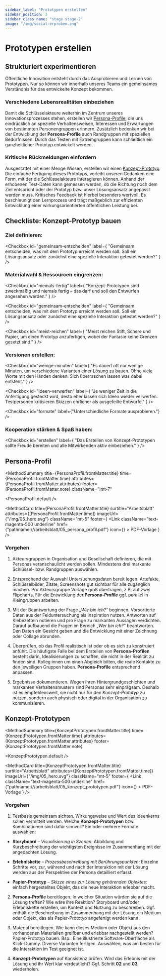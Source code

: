 ```yaml
---
sidebar_label: "Prototypen erstellen"
sidebar_position: 3
sidebar_class_name: "stage stage-2"
image: "/img/social-erproben.png"
---
```



# Prototypen erstellen

## Strukturiert experimentieren

Öffentliche Innovation entsteht durch das Ausprobieren und Lernen von Prototypen. Nur so können wir innerhalb unseres Teams ein gemeinsames Verständnis für das entwickelte Konzept bekommen.

### Verschiedene Lebensrealitäten einbeziehen

Damit die Schlüsselakteure weiterhin im Zentrum unseres Innovationsprozesses stehen, erstellen wir [Persona-Profile](#persona-profil), die uns eindrücklich an spezielle Verhaltensweisen, Interessen und Erwartungen von bestimmten Personengruppen erinnern. Zusätzlich bedenken wir bei der Entwicklung der **Persona-Profile** auch Randgruppen mit speziellen Bedürfnissen. Durch das Testen mit Extremgruppen kann schließlich ein ganzheitlicher Prototyp entwickelt werden.

### Kritische Rückmeldungen einfordern

Ausgestattet mit einer Menge Wissen, erstellen wir einen [Konzept-Prototyp](#konzept-prototypen). Die einfache Fertigung dieses Prototyps, verleiht unseren Gedanken eine Form, mit der die Schlüsselakteure interagieren können. Anhand der erhobenen Test-Daten kann gemessen werden, ob die Richtung noch dem Ziel entspricht oder der Prototyp bzw. unser Lösungsansatz angepasst werden muss. Kritisches Feedback ist hierbei besonders wertvoll. Es beschleunigt den Lernprozess und trägt maßgeblich zur effizienten Entwicklung einer wirkungsorientierten öffentlichen Leistung bei.

## Checkliste: Konzept-Prototyp bauen

### Ziel definieren:

<Checkbox
  id="gemeinsam-entscheiden"
  label={
    "Gemeinsam entscheiden, was mit dem Prototyp erreicht werden soll. Soll ein Lösungsansatz oder zunächst eine spezielle Interaktion getestet werden?"
  }
/>

### Materialwahl & Ressourcen eingrenzen:

<Checkbox
  id="niemals-fertig"
  label={
    "Konzept-Prototypen sind zweckmäßig und niemals fertig – das darf und soll den Entwürfen angesehen werden."
  }
/>

<Checkbox
  id="gemeinsam-entscheiden"
  label={
    "Gemeinsam entscheiden, was mit dem Prototyp erreicht werden soll. Soll ein Lösungsansatz oder zunächst eine spezielle Interaktion getestet werden?"
  }
/>

<Checkbox
  id="meist-reichen"
  label={
    "Meist reichen Stift, Schere und Papier, um einen Prototyp anzu­fertigen, wobei der Fantasie keine Grenzen gesetzt sind."
  }
/>

### Versionen erstellen:

<Checkbox
  id="wenige-minuten"
  label={
    "Es dauert oft nur wenige Minuten, um verschiedene Varianten einer Lösung zu bauen. Ohne viele Worte mit den Händen denken. Sich überraschen lassen was dabei entsteht."
  }
/>

<Checkbox
  id="ideen-verwerfen"
  label={
    "Je weniger Zeit in die Anfertigung gesteckt wird, desto eher lassen sich Ideen wieder verwerfen. Testpersonen kritisieren Skizzen ehrlicher als ausgefeilte Entwürfe."
  }
/>

<Checkbox id="formate" label={"Unterschiedliche Formate ausprobieren."} />

### Kooperation stärken & Spaß haben:

<Checkbox
  id="erstellen"
  label={
    "Das Erstellen von Konzept-Prototypen sollte Freude bereiten und alle Mitwirkenden aktiv einbeziehen."
  }
/>

## Persona-Profil

<MethodSummary
  title={PersonaProfil.frontMatter.title}
  time={PersonaProfil.frontMatter.time}
  attributes={PersonaProfil.frontMatter.attributes}
  footer={PersonaProfil.frontMatter.note}
  className="!mt-7"
>
  <PersonaProfil.default />
</MethodSummary>

<MethodCard
  title={PersonaProfil.frontMatter.title}
  surtitle="Arbeitsblatt"
  attributes={[PersonaProfil.frontMatter.time]}
  imageUrl={"/img/05_hero.svg"}
  className="mt-5"
  footer={
    <Link
      className="text-magenta-500 underline"
      href={"pathname:///arbeitsblatt/05_persona_profil.pdf"}
      icon={<EditIcon className="w-3 h-3 text-inherit" />}
    >
      PDF-Vorlage
    </Link>
  }
/>

### Vorgehen

1. Akteursgruppen in Organisation und Gesellschaft definieren, die mit Personas veranschaulicht werden sollen. Mindestens drei markante Schlüssel- bzw. Randgruppen auswählen.

2. Entsprechend der Auswahl Untersuchungsdaten bereit legen. Artefakte, Schlüsselbilder, Zitate, Screenshots gut sichtbar für alle zugänglich machen. Pro Akteursgruppe Vorlage groß übertragen, z.B. auf zwei Flipcharts. Für die Entwicklung der **Persona-Profile** ggf. parallel in Kleingruppen arbeiten.

3. Mit der Beantwortung der Frage _„Wie bin ich?“_ beginnen. Vorsortierte Daten aus der Felduntersuchung als Inspiration nutzen. Antworten auf Klebezetteln notieren und pro Frage zu markanten Aussagen verdichten. Darauf aufbauend die Fragen im Bereich _„Wer bin ich?“_ beantworten. Den Daten ein Gesicht geben und die Entwicklung mit einer Zeichnung oder Collage abrunden.

4. Überprüfen, ob das Profil realistisch ist oder ob es sich zu konstruiert anfühlt. Die häufigste Falle bei dem Erstellen von **Persona-Profilen** besteht darin, Idealisierungen zu schaffen, die nicht in der Realität zu finden sind. Kolleg:innen um einen Abgleich bitten, die reale Kontakte zu den jeweiligen Gruppen haben. **Persona-Profile** entsprechend anpassen.

5. Ergebnisse dokumentieren. Wegen ihren Hintergrundgeschichten und markanten Verhaltensmustern sind Personas sehr einprägsam. Deshalb ist es empfehlenswert, sie nicht nur für den _Konzept-Prototyp_ zu nutzen, sondern auch physisch oder digital in der Organisation zu kommunizieren.

## Konzept-Prototypen

<MethodSummary
  title={KonzeptPrototypen.frontMatter.title}
  time={KonzeptPrototypen.frontMatter.time}
  attributes={KonzeptPrototypen.frontMatter.attributes}
  footer={KonzeptPrototypen.frontMatter.note}
>
  <KonzeptPrototypen.default />
</MethodSummary>

<MethodCard
  title={KonzeptPrototypen.frontMatter.title}
  surtitle="Arbeitsblatt"
  attributes={[KonzeptPrototypen.frontMatter.time]}
  imageUrl={"/img/05_hero.svg"}
  className="mt-5"
  footer={
    <Link
      className="text-magenta-500 underline"
      href={"pathname:///arbeitsblatt/05_konzept_prototypen.pdf"}
      icon={<EditIcon className="w-3 h-3 text-inherit" />}
    >
      PDF-Vorlage
    </Link>
  }
/>

### Vorgehen

1. Testbasis gemeinsam sichten. Wirkungsweise und Wert des Ideenkerns sollen vermittelt werden. Welche **Konzept-Prototypen** bzw. Kombinationen sind dafür sinnvoll? Ein oder mehrere Formate auswählen:

- **Storyboard** – _Visualisierung in Szenen:_ Abbildung und Kurzbeschreibung der wichtigsten Ereignisse im Zusammenhang mit der angedachten Lösung.

- **Erlebniskette** – _Prozessbeschreibung mit Berührungspunkten:_ Einzelne Schritte vor, zur, während und nach der Interaktion mit der Lösung werden aus der Perspektive der Persona detailliert erfasst.

- **Papier-Prototyp** – _Skizze eines zur Lösung gehörenden Objektes:_ einfach hergestelltes Objekt, das die neue Interaktion erlebbar macht.

2. **Persona-Profile** bereitlegen. In welcher Situation würden sie auf die Lösung treffen? Wie wäre ihre Reaktion? Storyboard und/oder Erlebniskette erstellen, um Kontext und Nutzung zu beschreiben. Ggf. enthält die Beschreibung im Zusammenhang mit der Lösung ein Medium oder Objekt, das als Papier-Prototyp angefertigt werden kann.

3. Material bereitlegen. Wie kann dieses Medium oder Objekt aus den vorhandenen Materialien greifbar und erlebbar nachgestellt werden? Papier-Prototyp bauen. Bsp.: Eine illustrierte Software-Oberfläche als Klick-Dummy. Diverse Varianten fertigen. Auswählen, was am besten für die Interaktion im Test geeignet ist.

4. **Konzept-Prototypen** auf Konsistenz prüfen. Wird das Erlebnis mit der Lösung und ihr Wert klar verdeutlicht? Ggf. Schritt **02** und **03** wiederholen.
